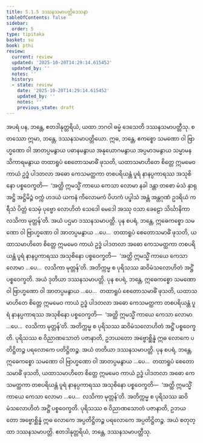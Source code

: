 ```yaml
---
title: 5.1.5 ဒဿနသမာပတ္တိဒေသနာ
tableOfContents: false
sidebar:
  order: 5
type: tipitaka
basket: su
book: pthi
review:
  current: review
  updated: '2025-10-20T14:29:14.615452'
  updated_by: ''
  notes: ''
  history:
  - state: review
    date: '2025-10-20T14:29:14.615452'
    updated_by: ''
    notes: ''
    previous_state: draft
---
```



<DynamicBreadcrumb />


<ReviewStatus review={frontmatter.review} showDetails={true} />

<HypothesisAnnotation frontmatter={frontmatter} />

<Division number="149" book="pthi" e="ch" v="8" p="86">

<Paragraph number="306" book="pthi">
အပရံ ပန, ဘန္တေ, ဧတဒါနုတ္တရိယံ, ယထာ ဘဂဝါ ဓမ္မံ ဒေသေတိ ဒဿနသမာပတ္တီသု. စတဿော ဣမာ, ဘန္တေ, ဒဿနသမာပတ္တိယော. ဣဓ, ဘန္တေ, ဧကစ္စော သမဏော ဝါ ဗြာဟ္မဏော ဝါ အာတပ္ပမနွာယ ပဓာနမနွာယ အနုယောဂမနွာယ အပ္ပမာဒမနွာယ သမ္မာမနသိကာရမနွာယ တထာရူပံ စေတောသမာဓိံ ဖုသတိ, ယထာသမာဟိတေ စိတ္တေ ဣမမေဝ ကာယံ ဥဒ္ဓံ ပါဒတလာ အဓော ကေသမတ္ထကာ တစပရိယန္တံ ပူရံ နာနပ္ပကာရဿ အသုစိနော ပစ္စဝေက္ခတိ—  ‘အတ္ထိ ဣမသ္မိံ ကာယေ ကေသာ လောမာ နခါ ဒန္တာ တစော မံသံ နှာရု အဋ္ဌိ အဋ္ဌိမိဉ္ဇံ ဝက္ကံ ဟဒယံ ယကနံ ကိလောမကံ ပိဟကံ ပပ္ဖါသံ အန္တံ အန္တဂုဏံ ဥဒရိယံ ကရီသံ ပိတ္တံ သေမှံ ပုဗ္ဗော လောဟိတံ သေဒေါ မေဒေါ အဿု ဝသာ ခေဠော သိင်္ဃာနိကာ လသိကာ မုတ္တန်’တိ. အယံ ပဌမာ ဒဿနသမာပတ္တိ.
</Paragraph>

<Paragraph number="307" book="pthi">
ပုန စပရံ, ဘန္တေ, ဣဓေကစ္စော သမဏော ဝါ ဗြာဟ္မဏော ဝါ အာတပ္ပမနွာယ …ပေ…  တထာရူပံ စေတောသမာဓိံ ဖုသတိ, ယထာသမာဟိတေ စိတ္တေ ဣမမေဝ ကာယံ ဥဒ္ဓံ ပါဒတလာ အဓော ကေသမတ္ထကာ တစပရိယန္တံ ပူရံ နာနပ္ပကာရဿ အသုစိနော ပစ္စဝေက္ခတိ—  ‘အတ္ထိ ဣမသ္မိံ ကာယေ ကေသာ လောမာ …ပေ…  လသိကာ မုတ္တန်’တိ. အတိက္ကမ္မ စ ပုရိသဿ ဆဝိမံသလောဟိတံ အဋ္ဌိံ ပစ္စဝေက္ခတိ. အယံ ဒုတိယာ ဒဿနသမာပတ္တိ.
</Paragraph>

<Paragraph number="308" book="pthi">
ပုန စပရံ, ဘန္တေ, ဣဓေကစ္စော သမဏော ဝါ ဗြာဟ္မဏော ဝါ အာတပ္ပမနွာယ …ပေ…  တထာရူပံ စေတောသမာဓိံ ဖုသတိ, ယထာသမာဟိတေ စိတ္တေ ဣမမေဝ ကာယံ ဥဒ္ဓံ ပါဒတလာ အဓော ကေသမတ္ထကာ တစပရိယန္တံ ပူရံ နာနပ္ပကာရဿ အသုစိနော ပစ္စဝေက္ခတိ—  ‘အတ္ထိ ဣမသ္မိံ ကာယေ ကေသာ လောမာ …ပေ…  လသိကာ မုတ္တန်’တိ. အတိက္ကမ္မ စ ပုရိသဿ ဆဝိမံသလောဟိတံ အဋ္ဌိံ ပစ္စဝေက္ခတိ. ပုရိသဿ စ ဝိညာဏသောတံ ပဇာနာတိ, ဥဘယတော အဗ္ဗောစ္ဆိန္နံ ဣဓ လောကေ ပတိဋ္ဌိတဉ္စ ပရလောကေ ပတိဋ္ဌိတဉ္စ. အယံ တတိယာ ဒဿနသမာပတ္တိ.
</Paragraph>

<Paragraph number="309" book="pthi">
ပုန စပရံ, ဘန္တေ, ဣဓေကစ္စော သမဏော ဝါ ဗြာဟ္မဏော ဝါ အာတပ္ပမနွာယ …ပေ…  တထာရူပံ စေတောသမာဓိံ ဖုသတိ, ယထာသမာဟိတေ စိတ္တေ ဣမမေဝ ကာယံ ဥဒ္ဓံ ပါဒတလာ အဓော ကေသမတ္ထကာ တစပရိယန္တံ ပူရံ နာနပ္ပကာရဿ အသုစိနော ပစ္စဝေက္ခတိ—  ‘အတ္ထိ ဣမသ္မိံ ကာယေ ကေသာ လောမာ …ပေ…  လသိကာ မုတ္တန်’တိ. အတိက္ကမ္မ စ ပုရိသဿ ဆဝိမံသလောဟိတံ အဋ္ဌိံ ပစ္စဝေက္ခတိ. ပုရိသဿ စ ဝိညာဏသောတံ ပဇာနာတိ, ဥဘယတော အဗ္ဗောစ္ဆိန္နံ ဣဓ လောကေ အပ္ပတိဋ္ဌိတဉ္စ ပရလောကေ အပ္ပတိဋ္ဌိတဉ္စ. အယံ စတုတ္ထာ ဒဿနသမာပတ္တိ. ဧတဒါနုတ္တရိယံ, ဘန္တေ, ဒဿနသမာပတ္တီသု.
</Paragraph>
</Division>